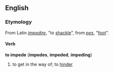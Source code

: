 ==English==
===Etymology===
From Latin ''[[impedire]]'', "to [[shackle]]", from ''[[pes]]'', "[[foot]]".
====Verb====
'''to impede''' ('''impedes''', '''impeded''', '''impeding''')
# to get in the way of; to [[hinder]]